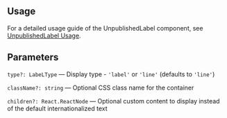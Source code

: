

<Meta of={UnpublishedLabelStories} />
<StoryTemplate>

## Usage

For a detailed usage guide of the UnpublishedLabel component, see [UnpublishedLabel Usage](https://github.com/gravity-ui/page-constructor/blob/main/memory-bank/usage/unpublishedLabel.md).

## Parameters

`type?: LabeLType` — Display type - `'label'` or `'line'` (defaults to `'line'`)

`className?: string` — Optional CSS class name for the container

`children?: React.ReactNode` — Optional custom content to display instead of the default internationalized text

</StoryTemplate>

